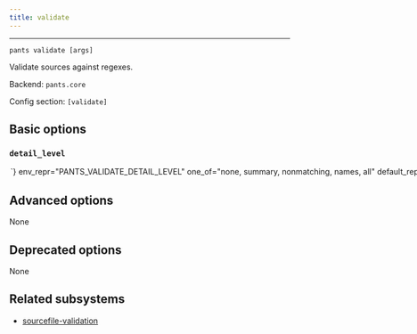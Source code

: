```yaml
---
title: validate
---
```



---

```
pants validate [args]
```

Validate sources against regexes.

Backend: <span className="color--primary">`pants.core`</span>

Config section: <span className="color--primary">`[validate]`</span>

<span className={styles.options}>

## Basic options

### `detail_level`

<Option
  cli_repr={`--validate-detail-level=<DetailLevel>`}
  env_repr="PANTS_VALIDATE_DETAIL_LEVEL"
  one_of="none, summary, nonmatching, names, all"
  default_repr={`nonmatching`}
>
  How much detail to emit to the console.
</Option>

## Advanced options

None

## Deprecated options

None

## Related subsystems

- [sourcefile-validation](../subsystems/sourcefile-validation.mdx)

</span>
